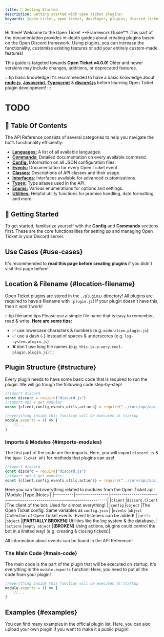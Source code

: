 ```yaml
---
title: 🏁 Getting Started
description: Getting started with Open Ticket plugins!
keywords: [open-ticket, open ticket, developer, plugins, discord ticket bot, framework, guide]
---
```

<head>
    <link rel="apple-touch-icon" href="/img/logo_vertical.png"/>
</head>

<FlexHorizontal>
<div style={{width:"50%"}} className="otdocs-flex-mobile-width">
Hi there! Welcome to the Open Ticket **Framework Guide**! This part of the documentation provides in-depth guides about creating plugins based on the Open Discord framework. Using plugins, you can increase the functionality, customise existing features or add your entirely custom-made features!

This guide is targeted towards <C color="red">**Open Ticket v4.0.0**</C>! Older and newer versions may include changes, additions, or deprecated features.
</div>
<div style={{width:"50%"}} className="otdocs-flex-mobile-width">
    <StyledTitle title="Framework Guide" description="How to develop Open Ticket plugins?"></StyledTitle>
</div>
</FlexHorizontal>

:::tip basic knowledge
It's recommended to have a basic knowledge about [**node.js**](https://nodejs.org/), [**Javascript**](https://www.w3schools.com/js/), [**Typescript**](https://www.typescriptlang.org/) & [**discord.js**](https://discordjs.guide/) before learning Open Ticket plugin development!
:::

<Divider></Divider>
# TODO

## 📌 Table Of Contents
The API Reference consists of several categories to help you navigate the bot’s functionality efficiently:
- [**Languages:**](/docs/reference/languages.mdx) A list of all available languages.
- [**Commands:**](/docs/category/api-commands/) Detailed documentation on every available command.
- [**Config:**](/docs/category/api-config/) Information on all JSON configuration files.
- [**Events:**](/docs/category/api-events/) Documentation for every Open Ticket event.
- [**Classes:**](/docs/category/api-classes/) Descriptions of API classes and their usage.
- [**Interfaces:**](/docs/category/api-interfaces/) Interfaces available for advanced customizations.
- [**Types:**](/docs/category/api-types/) Type aliases used in the API.
- [**Enums:**](/docs/category/api-enums/) Various enumerations for options and settings.
- [**Utilities:**](/docs/category/api-utilities/) Helpful utility functions for promise handling, date formatting, and more.

<Divider></Divider>
## 🚀 Getting Started
To get started, familiarize yourself with the **Config** and **Commands** sections first. These are the core functionalities for setting up and managing Open Ticket in your Discord server.

## Use Cases \{#use-cases}
It's recommended to **read this page before creating plugins** if you didn't visit this page before!
<LinkBlock mode="emoji" emoji="🔌" isdoc="true" url="docs/system/plugins" name="Plugins!" description="What can Open Ticket plugins do & where can you find them?"></LinkBlock>

## Location & Filename \{#location-filename}
Open Ticket plugins are stored in the `./plugins/` directory! All plugins are required to have a filename with `.plugin.js`!
If your plugin doesn't have this, then it won't work!

:::tip filename tips
Please use a simple file name that is easy to remember, read & write. **Here are some tips:**
- ✅ use lowercase characters & numbers (e.g. `moderation.plugin.js`)
- ✅ use a dash (`-`) instead of spaces & underscores (e.g. `log-system.plugin.js`)
- ❌ don't use long file names (e.g. `this-is-a-very-cool-plugin.plugin.js`)
:::

## Plugin Structure \{#structure}
Every plugin needs to have some basic code that is required to run the plugin.
We will go trough the following code step-by-step!

```javascript title="example.plugin.js" showLineNumbers
//import discord
const discord = require("discord.js")
//import api & get modules
const {client,config,events,utils,actions} = require("../core/api/api.js")

//everything inside this function will be executed at startup
module.exports = () => {
    //...
}
```

### Imports & Modules \{#imports-modules}
The first part of the code are the imports. Here, you will import `discord.js` & the `Open Ticket API` for methods that plugins can use!

```javascript title="example.plugin.js"
//import discord
const discord = require("discord.js")
//import api & get modules
const {client,config,events,utils,actions} = require("../core/api/api.js")
```

Here you can find everything related to modules from the Open Ticket api!
|Module    |Type             |Notes                                                                       |
|----------|-----------------|----------------------------------------------------------------------------|
|`client`  |`discord.Client` |The client of the bot. Used for almost everything!                          |
|`config`  |`object`         |The Open Ticket config. Same variables as `config.json`                     |
|`events`  |`object`         |Collection of Open Ticket events. Event listeners can be added!             |
|`utils`   |`object`         |<C color="orange">**[PARTIALLY BROKEN]**</C> Utilities like the log system & the database. |
|`actions` |`empty object`   |<C color="red">**[BROKEN]**</C> Using actions, plugins could control the bot in a limited way! (e.g. creating & closing tickets)|

All information about events can be found in the API Reference!
<LinkBlock mode="emoji" emoji="🔎" isdoc="true" url="api/get-started" name="API Reference!" description="The official Open Ticket api reference!"></LinkBlock>

### The Main Code \{#main-code}
The main code is the part of the plugin that will be executed on startup. It's everything in the `module.exports` function!
Here, you need to put all the code from your plugin!

```javascript title="example.plugin.js"
//everything inside this function will be executed at startup
module.exports = () => {
    //...
}
```
## Examples \{#examples}
You can find many examples in the official plugin list. Here, you can also upload your own plugin if you want to make it a public plugin!
<LinkBlock mode="emoji" emoji="📜" isdoc="true" url="plugin/list" name="Plugin List!" description="A list of all known public plugins!"></LinkBlock>
